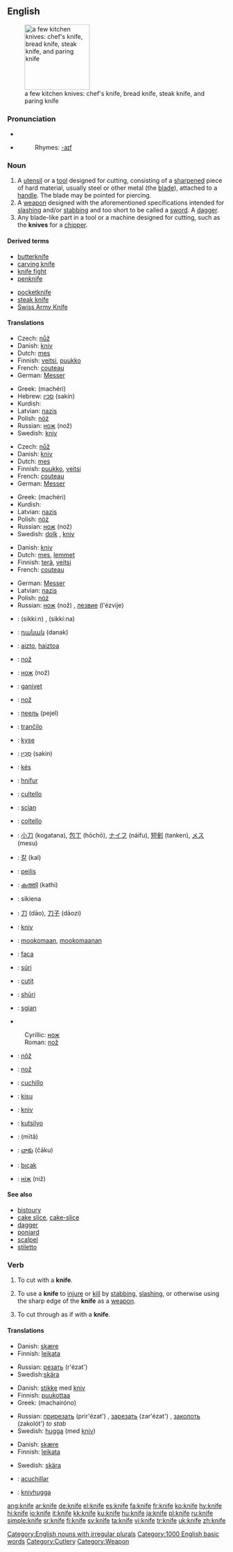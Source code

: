 {{wikipedia|Knife}}
==English==
[[Image:4Messer_fcm.jpg|thumb|right|150px|a few kitchen knives: chef's knife, bread knife, steak knife, and paring knife]]

===Pronunciation===
*{{IPA|/naɪf/}}
*{{audio|en-us-knife.ogg|Audio (US)}}
*:Rhymes: [[Rhymes:English:-aɪf|-aɪf]]

===Noun===
{{en-noun-irreg|knives}}

# A [[utensil]] or a [[tool]] designed for cutting, consisting of a [[sharpen]]ed piece of hard material, usually steel or other metal (the [[blade]]), attached to a [[handle]]. The blade may be pointed for piercing.
# A [[weapon]] designed with the aforementioned specifications intended for [[slash]]ing and/or [[stab]]bing and too short to be called a [[sword]]. A [[dagger]].
# Any blade-like part in a tool or a machine designed for cutting, such as the '''knives''' for a [[chipper]].

====Derived terms====
{{top2}}
*[[butterknife]]
*[[carving knife]]
*[[knife fight]]
*[[penknife]]
{{mid2}}
*[[pocketknife]]
*[[steak knife]]
*[[Swiss Army Knife]]
{{bottom2}}

====Translations====
{{trans-top|utensil or tool designed for cutting}}
*Czech: [[nůž]] {{m}}
*Danish: [[kniv]] {{c}}
*Dutch: [[mes]] {{n}}
*Finnish: [[veitsi]], [[puukko]]
*French: [[couteau]] {{m}}
*German: [[Messer]] {{n}}
{{trans-mid}}
*Greek: {{t|el|μαχαίρι|n|s}} (machéri)
*Hebrew: [[סכין]] (sakín) {{f}}
*Kurdish: {{KUchar|[[چه‌قۆ]]}}
*Latvian: [[nazis]] {{m}}
*Polish: [[nóż]] {{m}}
*Russian: [[нож]] (nož) {{m}}
*Swedish: [[kniv]] {{c}}
{{trans-bottom}}

{{trans-top|weapon}}
*Czech: [[nůž]] {{m}}
*Danish: [[kniv]] {{c}}
*Dutch: [[mes]] {{n}}
*Finnish: [[puukko]], [[veitsi]]
*French: [[couteau]] {{m}}
*German: [[Messer]] {{n}}
{{trans-mid}}
*Greek: {{t|el|μαχαίρι|n|s}} (machéri)
*Kurdish: {{KUchar|[[چه‌قۆ]]}}
*Latvian: [[nazis]] {{m}}
*Polish: [[nóż]] {{m}}
*Russian: [[нож]] (nož) {{m}}
*Swedish: [[dolk]] {{c}}, [[kniv]] {{c}}
{{trans-bottom}}

{{trans-top|any blade-like part designed for cutting}}
*Danish: [[kniv]] {{c}}
*Dutch: [[mes]], [[lemmet]]
*Finnish: [[terä]], [[veitsi]]
*French: [[couteau]] {{m}}
{{trans-mid}}
*German: [[Messer]] {{n}}
*Latvian: [[nazis]] {{m}}
*Polish: [[nóż]] {{m}}
*Russian: [[нож]] (nož) {{m}}, [[лезвие]] (l'ézvije) {{n}}
{{trans-bottom}}

{{checktrans}}
{{trans-top|translations to be checked}}
*{{ttbc|Arabic}}: {{ARchar|[[سكين]]}} (sikkí:n) {{mf}}, {{ARchar|[[سكينة]]}} (sikkí:na) {{f}}
*{{ttbc|Armenian}}: [[դանակ]] (danak)
*{{ttbc|Basque}}: [[aizto]], [[haiztoa]]
*{{ttbc|Bosnian}}: [[nož#Bosnian|nož]] {{m}}
*{{ttbc|Bulgarian}}: [[нож]] (nož) {{m}}
*{{ttbc|Catalan}}: [[ganivet]] {{m}}
*{{ttbc|Croatian}}: [[nož#Croatian|nož]] {{m}}
*{{ttbc|Erzya}}: [[пеель]] (pejel)
*{{ttbc|Esperanto}}: [[tranĉilo]]
*{{ttbc|Guarani}}: [[kyse]]
*{{ttbc|Hebrew}}: [[סכין|סַכִּין]] (sakin)
*{{ttbc|Hungarian}}: [[kés]]
*{{ttbc|Icelandic}}: [[hnífur]] {{m}}
*{{ttbc|Interlingua}}: [[cultello]]
*{{ttbc|Irish}}: [[scian]]
*{{ttbc|Italian}}: [[coltello]] {{m}}
*{{ttbc|Japanese}}: [[小刀]] (kogatana), [[包丁]] (hōchō), [[ナイフ]] (náifu), [[短剣]] (tanken), [[メス]] (mesu)
*{{ttbc|Korean}}: [[칼]] (kal)
*{{ttbc|Lithuanian}}: [[peilis]] {{m}}
*{{ttbc|Malayalam}}: [[കത്തി]] (kathi)
*{{ttbc|Maltese}}: sikiena {{f}}
*{{ttbc|Mandarin}}: [[刀]] (dāo), [[刀子]] (dāozi)
*{{ttbc|Norwegian}}: [[kniv]]
*{{ttbc|Ojibwe}}: [[mookomaan]], [[mookomaanan]] {{p}}
*{{ttbc|Portuguese}}: [[faca]] {{f}}
*{{ttbc|Rohingya}}: [[súri]]
*{{ttbc|Romanian}}: [[cuţit]] {{n}}
*{{ttbc|Romani}}: [[shūri]]
*{{ttbc|Scottish Gaelic}}: [[sgian]] {{f}}
*{{ttbc|Serbian}}
:Cyrillic: [[нож#Serbian|нож]] {{m}}
:Roman: [[nož#Serbian|nož]] {{m}}
*{{ttbc|Slovak}}: [[nôž]] {{m}}
*{{ttbc|Slovene}}: [[nož]] {{m}}
*{{ttbc|Spanish}}: [[cuchillo]] {{m}}
*{{ttbc|Swahili}}: [[kisu]]
*{{ttbc|Swedish}}: [[kniv]] {{c}}
*{{ttbc|Tagalog}}: [[kutsilyo]]
*{{ttbc|Thai}}: {{THchar|[[มีด]]}} (mītă)
*{{ttbc|Telugu}}: [[చాకు]] (čāku)
*{{ttbc|Turkish}}: [[bıçak]]
*{{ttbc|Ukrainian}}: [[ніж]] (niž) {{m}}
{{trans-bottom}}

====See also====
*[[bistoury]]
*[[cake slice]], [[cake-slice]]
*[[dagger]]
*[[poniard]]
*[[scalpel]]
*[[stiletto]]

[[Category:English nouns with irregular plurals]]

===Verb===
{{en-verb|knif|ing}}

# {{transitive}} To cut with a '''knife'''.
# {{transitive}} To use a '''knife''' to [[injure]] or [[kill]] by [[stab]]bing, [[slash]]ing, or otherwise using the sharp edge of the '''knife''' as a [[weapon]].
# {{intransitive}} To cut through as if with a '''knife'''.

====Translations====
{{trans-top|to use a knife to cut}}
*Danish: [[skære]]
*Finnish: [[leikata]]
{{trans-mid}}
*Russian: [[резать]] (r'ézat')
*Swedish:[[skära]]
{{trans-bottom}}

{{trans-top|to use a knife to injure or kill}}
*Danish: [[stikke]] med [[kniv]]
*Finnish: [[puukottaa]]
*Greek: {{t|el|μαχαιρώνω||}} (machairóno)
{{trans-mid}}
*Russian: [[прирезать]] (prir'ézat') {{impf}}, [[зарезать]] (zar'ézat') {{impf}}, [[заколоть]] (zakolót') {{impf}} ''to stab''
*Swedish: [[hugga]] (med [[kniv]])
{{trans-bottom}}

{{trans-top|to cut through as if with a knife}}
*Danish: [[skære]]
*Finnish: [[leikata]]
{{trans-mid}}
*Swedish: [[skära]]
{{trans-bottom}}

{{checktrans}}
{{trans-top|translations to be checked}}
*{{ttbc|Spanish}}: [[acuchillar]]
*{{ttbc|Swedish}}: [[knivhugga]]
{{trans-bottom}}

[[Category:1000 English basic words]]
[[Category:Cutlery]]
[[Category:Weapon]]

[[ang:knife]]
[[ar:knife]]
[[de:knife]]
[[el:knife]]
[[es:knife]]
[[fa:knife]]
[[fr:knife]]
[[ko:knife]]
[[hy:knife]]
[[hi:knife]]
[[io:knife]]
[[it:knife]]
[[kk:knife]]
[[ku:knife]]
[[hu:knife]]
[[ja:knife]]
[[pl:knife]]
[[ru:knife]]
[[simple:knife]]
[[sr:knife]]
[[fi:knife]]
[[sv:knife]]
[[ta:knife]]
[[vi:knife]]
[[tr:knife]]
[[uk:knife]]
[[zh:knife]]